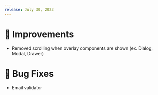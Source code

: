 ---
release: July 30, 2023
---

# 💎 Improvements

- Removed scrolling when overlay components are shown (ex. Dialog, Modal, Drawer)

# 🐛 Bug Fixes

- Email validator
